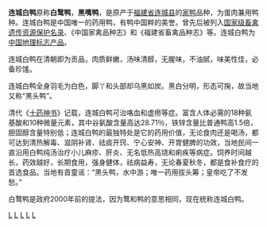 {{infobox poultry breed
| name          = 连城白鸭
| image         =
| image_size    =
| alt           = 
| image_caption =
| status        = 
| altname       =
| country       = [[中国|中国]]
| distribution  =
| standard      =
| use           = 
| n
| apa           = 
| aba           = 
| ee            = 
| pcgb          = 
| maleweight    ={{convert|1.1|-|1.3|kg|lb|abbr=on}}
| femaleweight  ={{convert|1.4|-|1.6|kg|lb|abbr=on}}
| skincolor     =
| eggcolor      =
| comb          =
| note          = 
| type          = [[家鸭|家鸭]]
| latin         = Anas platyrhynchos domesticus
}}
'''连城白鸭'''原称'''白鹜鸭'''，'''黑嘴鸭'''，是原产于[[福建省|福建省]][[连城县|连城县]]的[[家鸭|家鸭]]品种，为蛋肉兼用鸭种。连城白鸭是中国唯一的药用鸭，有鸭中国粹的美誉。曾先后被列入[[国家级畜禽遗传资源保护名录|国家级畜禽遗传资源保护名录]]、《中国家禽品种志》和《福建省畜禽品种志》等。连城白鸭为[[中国地理标志产品|中国地理标志产品]]。

连城白鸭在清朝即为贡品，肉质鲜嫩，汤味清醇，无腥味，不油腻，味美性佳，必备珍馐。

连城白鸭全身羽毛为白色，脚丫和头部却乌黑如炭。黑白分明，形态可掬，故当地又称“黑头鸭”。

清代《[[十药神书|十药神书]]》记载，连城白鸭可治咯血和虚痨等症。富含人体必需的18种氨基酸和10种微量元素，其中谷氨酸含量高达28.71％，铁锌含量比普通鸭高1.5倍，胆固醇含量特别低；连城白鸭的最独特处是它的药用价值，无论食肉还是喝汤，都可达到清热解毒、滋阴补肾、祛痰开窍、宁心安神、开胃健脾的功效，当地民间一直沿用白鸭纯汤治疗小儿麻疹、肝炎、无名低热高烧和痢疾等病症。饲养时间越长，药效越好，长期食用，强身健体，祛病益寿，无论春夏秋冬，都是食补食疗的首选食品。当地有首童谣：“黑头鸭，水中游；唯一药用拔头筹；皇帝吃了不发愁。”

白鹜鸭是政府2000年前的提法，因为鹜和鸭的意思相同，现在统称连城白鸭。

{{福建省家畜家禽品种}}
[[Category:中国家鸭品种|L]]
[[Category:福建家禽品种|L]]
[[Category:龙岩农业|L]]
[[Category:连城县|L]]
[[Category:中国地理标志产品|L]]